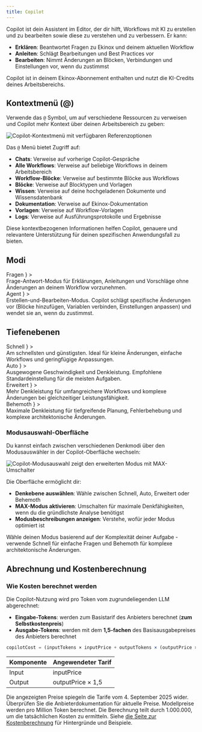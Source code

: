 ```yaml
---
title: Copilot
---
```



Copilot ist dein Assistent im Editor, der dir hilft, Workflows mit KI zu erstellen und zu bearbeiten sowie diese zu verstehen und zu verbessern. Er kann:

- **Erklären**: Beantwortet Fragen zu Ekinox und deinem aktuellen Workflow
- **Anleiten**: Schlägt Bearbeitungen und Best Practices vor
- **Bearbeiten**: Nimmt Änderungen an Blöcken, Verbindungen und Einstellungen vor, wenn du zustimmst

<Callout type="info">
  Copilot ist in deinem Ekinox-Abonnement enthalten und nutzt die KI-Credits deines Arbeitsbereichs.
</Callout>

## Kontextmenü (@)

Verwende das `@` Symbol, um auf verschiedene Ressourcen zu verweisen und Copilot mehr Kontext über deinen Arbeitsbereich zu geben:

<Image
  src="/static/copilot/copilot-menu.png"
  alt="Copilot-Kontextmenü mit verfügbaren Referenzoptionen"
  width={600}
  height={400}
/>

Das `@` Menü bietet Zugriff auf:
- **Chats**: Verweise auf vorherige Copilot-Gespräche
- **Alle Workflows**: Verweise auf beliebige Workflows in deinem Arbeitsbereich
- **Workflow-Blöcke**: Verweise auf bestimmte Blöcke aus Workflows
- **Blöcke**: Verweise auf Blocktypen und Vorlagen
- **Wissen**: Verweise auf deine hochgeladenen Dokumente und Wissensdatenbank
- **Dokumentation**: Verweise auf Ekinox-Dokumentation
- **Vorlagen**: Verweise auf Workflow-Vorlagen
- **Logs**: Verweise auf Ausführungsprotokolle und Ergebnisse

Diese kontextbezogenen Informationen helfen Copilot, genauere und relevantere Unterstützung für deinen spezifischen Anwendungsfall zu bieten.

## Modi

<Cards>
  <Card
    title={
      <span className="inline-flex items-center gap-2">
        <MessageCircle className="h-4 w-4 text-muted-foreground" />
        Fragen
      </span>
    }
  >
    <div className="m-0 text-sm">
      Frage-Antwort-Modus für Erklärungen, Anleitungen und Vorschläge ohne Änderungen an deinem Workflow vorzunehmen.
    </div>
  </Card>
  <Card
    title={
      <span className="inline-flex items-center gap-2">
        <Package className="h-4 w-4 text-muted-foreground" />
        Agent
      </span>
    }
  >
    <div className="m-0 text-sm">
      Erstellen-und-Bearbeiten-Modus. Copilot schlägt spezifische Änderungen vor (Blöcke hinzufügen, Variablen verbinden, Einstellungen anpassen) und wendet sie an, wenn du zustimmst.
    </div>
  </Card>
</Cards>

## Tiefenebenen

<Cards>
  <Card
    title={
      <span className="inline-flex items-center gap-2">
        <Zap className="h-4 w-4 text-muted-foreground" />
        Schnell
      </span>
    }
  >
    <div className="m-0 text-sm">Am schnellsten und günstigsten. Ideal für kleine Änderungen, einfache Workflows und geringfügige Anpassungen.</div>
  </Card>
  <Card
    title={
      <span className="inline-flex items-center gap-2">
        <InfinityIcon className="h-4 w-4 text-muted-foreground" />
        Auto
      </span>
    }
  >
    <div className="m-0 text-sm">Ausgewogene Geschwindigkeit und Denkleistung. Empfohlene Standardeinstellung für die meisten Aufgaben.</div>
  </Card>
  <Card
    title={
      <span className="inline-flex items-center gap-2">
        <Brain className="h-4 w-4 text-muted-foreground" />
        Erweitert
      </span>
    }
  >
    <div className="m-0 text-sm">Mehr Denkleistung für umfangreichere Workflows und komplexe Änderungen bei gleichzeitiger Leistungsfähigkeit.</div>
  </Card>
  <Card
    title={
      <span className="inline-flex items-center gap-2">
        <BrainCircuit className="h-4 w-4 text-muted-foreground" />
        Behemoth
      </span>
    }
  >
    <div className="m-0 text-sm">Maximale Denkleistung für tiefgreifende Planung, Fehlerbehebung und komplexe architektonische Änderungen.</div>
  </Card>
</Cards>

### Modusauswahl-Oberfläche

Du kannst einfach zwischen verschiedenen Denkmodi über den Modusauswähler in der Copilot-Oberfläche wechseln:

<Image
  src="/static/copilot/copilot-models.png"
  alt="Copilot-Modusauswahl zeigt den erweiterten Modus mit MAX-Umschalter"
  width={600}
  height={300}
/>

Die Oberfläche ermöglicht dir:
- **Denkebene auswählen**: Wähle zwischen Schnell, Auto, Erweitert oder Behemoth
- **MAX-Modus aktivieren**: Umschalten für maximale Denkfähigkeiten, wenn du die gründlichste Analyse benötigst
- **Modusbeschreibungen anzeigen**: Verstehe, wofür jeder Modus optimiert ist

Wähle deinen Modus basierend auf der Komplexität deiner Aufgabe - verwende Schnell für einfache Fragen und Behemoth für komplexe architektonische Änderungen.

## Abrechnung und Kostenberechnung

### Wie Kosten berechnet werden

Die Copilot-Nutzung wird pro Token vom zugrundeliegenden LLM abgerechnet:

- **Eingabe-Tokens**: werden zum Basistarif des Anbieters berechnet (**zum Selbstkostenpreis**)
- **Ausgabe-Tokens**: werden mit dem **1,5-fachen** des Basisausgabepreises des Anbieters berechnet

```javascript
copilotCost = (inputTokens × inputPrice + outputTokens × (outputPrice × 1.5)) / 1,000,000
```

| Komponente | Angewendeter Tarif    |
|------------|------------------------|
| Input      | inputPrice             |
| Output     | outputPrice × 1,5      |

<Callout type="warning">
  Die angezeigten Preise spiegeln die Tarife vom 4. September 2025 wider. Überprüfen Sie die Anbieterdokumentation für aktuelle Preise.
</Callout>

<Callout type="info">
  Modellpreise werden pro Million Token berechnet. Die Berechnung teilt durch 1.000.000, um die tatsächlichen Kosten zu ermitteln. Siehe <a href="/execution/costs">die Seite zur Kostenberechnung</a> für Hintergründe und Beispiele.
</Callout>
